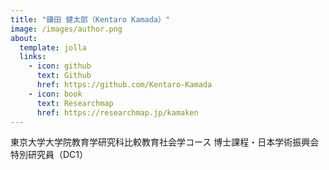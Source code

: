 ```yaml
---
title: "鎌田 健太郎（Kentaro Kamada）"
image: /images/author.png
about:
  template: jolla
  links:
    - icon: github
      text: Github
      href: https://github.com/Kentaro-Kamada
    - icon: book
      text: Researchmap
      href: https://researchmap.jp/kamaken
---
```


東京大学大学院教育学研究科比較教育社会学コース 博士課程・日本学術振興会 特別研究員（DC1）


